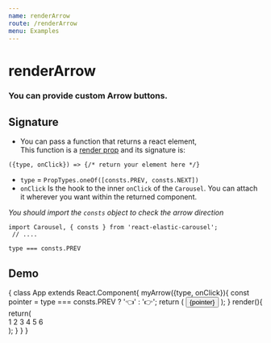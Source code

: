 ```yaml
---
name: renderArrow
route: /renderArrow
menu: Examples
---
```



# renderArrow

### You can provide custom Arrow buttons.

## Signature 

- You can pass a function that returns a react element,   
  This function is a [render prop](https://reactjs.org/docs/render-props.html) and its signature is:  
```
({type, onClick}) => {/* return your element here */}
```

- `type` = `PropTypes.oneOf([consts.PREV, consts.NEXT])`
- `onClick` Is the hook to the inner `onClick` of the `Carousel`. You can attach it wherever you want within the returned component.

_You should import the `consts` object to check the arrow direction_
```
import Carousel, { consts } from 'react-elastic-carousel';
 // ....

type === consts.PREV
```

## Demo

<Playground >
    {
       class App extends React.Component{
            myArrow({type, onClick}){
                const pointer = type === consts.PREV ? '👈' : '👉';
                return (
                    <Button onClick={onClick}>
                        {pointer}
                    </Button>
                );
            }
            render(){
                return(
                    <div>
                        <Carousel renderArrow={this.myArrow}>
                            <Item>1</Item>
                            <Item>2</Item>
                            <Item>3</Item>
                            <Item>4</Item>
                            <Item>5</Item>
                            <Item>6</Item>
                        </Carousel>
                    </div>
                );
            }
        }
    }
</Playground>
